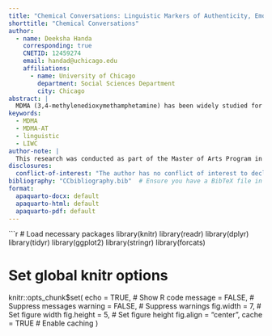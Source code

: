 ```yaml
---
title: "Chemical Conversations: Linguistic Markers of Authenticity, Emotionality and Fluency Under MDMA Influence"
shorttitle: "Chemical Conversations"
author:
  - name: Deeksha Handa
    corresponding: true
    CNETID: 12459274
    email: handad@uchicago.edu
    affiliations:
      - name: University of Chicago
        department: Social Sciences Department
        city: Chicago
abstract: | 
  MDMA (3,4-methylenedioxymethamphetamine) has been widely studied for its potential therapeutic effects, particularly in facilitating emotional openness and enhancing psychotherapy outcomes. Recent research suggests that MDMA alters speech patterns, increasing emotional expressivity and authenticity, which may play a crucial role in therapeutic settings. This study aims to examine the linguistic markers of authenticity, emotionality, and fluency under the influence of MDMA, particularly in the context of familiarity with a conversational partner. Using a secondary analysis of data collected in a controlled clinical setting, this study employs linguistic analysis techniques, including the Linguistic Inquiry and Word Count (LIWC) tool, to quantify changes in speech. Participants engaged in conversations under four conditions—MDMA vs. placebo and familiar vs. unfamiliar partner—to assess the interaction of drug effects and social context. We hypothesize that MDMA will increase authenticity and emotional expression while reducing fluency, with familiarity further amplifying emotional expressivity. Understanding these linguistic shifts can provide valuable insights into MDMA-assisted therapy (MDMA-AT), informing therapeutic approaches and practitioner training."
keywords: 
  - MDMA
  - MDMA-AT
  - linguistic
  - LIWC
author-note: |
  This research was conducted as part of the Master of Arts Program in the Social Sciences (MAPSS) at the University of Chicago, under the guidance of faculty advisor Dr. Harriet de Wit and preceptor Dr. Amanda Ceniti. The study utilizes secondary data from a clinical MDMA study performed at the Human Behavioral Pharmacology Lab, with ethical approval granted by the University of Chicago. All participants provided informed consent, and ethical considerations regarding participant safety and confidentiality were strictly followed. 
disclosures:
  conflict-of-interest: "The author has no conflict of interest to declare."
bibliography: "CCbibliography.bib"  # Ensure you have a BibTeX file in your directory
format:
  apaquarto-docx: default
  apaquarto-html: default
  apaquarto-pdf: default
---
```

```r
# Load necessary packages
library(knitr)
library(readr)
library(dplyr)
library(tidyr)
library(ggplot2)
library(stringr)
library(forcats)

# Set global knitr options
knitr::opts_chunk$set(
  echo = TRUE,        # Show R code
  message = FALSE,    # Suppress messages
  warning = FALSE,    # Suppress warnings
  fig.width = 7,      # Set figure width
  fig.height = 5,     # Set figure height
  fig.align = "center",
  cache = TRUE        # Enable caching
)


